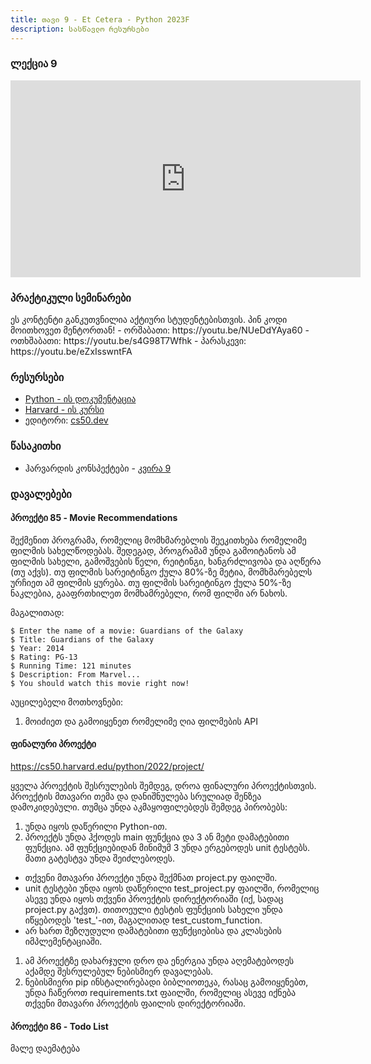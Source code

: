 ```yaml
---
title: თავი 9 - Et Cetera - Python 2023F
description: სასწავლო რესურსები
---
```


### ლექცია 9
<iframe width="560" height="315" src="https://www.youtube.com/embed/-yZYNMZPpyo" title="YouTube video player" frameborder="0" allow="accelerometer; autoplay; clipboard-write; encrypted-media; gyroscope; picture-in-picture; web-share" allowfullscreen></iframe>

### პრაქტიკული სემინარები

<Card>
<PinCodeProtectedContent>
    <Locked>
        ეს კონტენტი განკუთვნილია აქტიური სტუდენტებისთვის.
        პინ კოდი მოითხოვეთ მენტორთან!
    </Locked>
    <Unlocked>
        - ორშაბათი: https://youtu.be/NUeDdYAya60
        - ოთხშაბათი: https://youtu.be/s4G98T7Wfhk
        - პარასკევი: https://youtu.be/eZxIsswntFA
    </Unlocked>
</PinCodeProtectedContent>
</Card>

### რესურსები
- [Python - ის დოკუმენტაცია](https://docs.python.org/3/library/)
- [Harvard - ის კურსი](https://cs50.harvard.edu/python/2022/)
- ედიტორი: [cs50.dev](https://cs50.dev/)

### წასაკითხი
- ჰარვარდის კონსპექტები - [კვირა 9](https://cs50.harvard.edu/python/2022/notes/9/)

### დავალებები

#### პროექტი 85 - Movie Recommendations
შექმენით პროგრამა, რომელიც მომხმარებლის შეეკითხება რომელიმე ფილმის სახელწოდებას.
შედეგად, პროგრამამ უნდა გამოიტანოს ამ ფილმის სახელი, გამოშვების წელი, რეიტინგი, ხანგრძლივობა და აღწერა (თუ აქვს).
თუ ფილმის სარეიტინგო ქულა 80%-ზე მეტია, მომხმარებელს ურჩიეთ ამ ფილმის ყურება. თუ ფილმის სარეიტინგო ქულა 50%-ზე ნაკლებია, გააფრთხილეთ მომხამრებელი, რომ ფილმი არ ნახოს.

მაგალითად:
```shell
$ Enter the name of a movie: Guardians of the Galaxy
$ Title: Guardians of the Galaxy
$ Year: 2014
$ Rating: PG-13
$ Running Time: 121 minutes
$ Description: From Marvel...
$ You should watch this movie right now!
```

აუცილებელი მოთხოვნები:
1. მოიძიეთ და გამოიყენეთ რომელიმე ღია ფილმების API


#### ფინალური პროექტი
https://cs50.harvard.edu/python/2022/project/

ყველა პროექტის შესრულების შემდეგ, დროა ფინალური პროექტისთვის. პროექტის მთავარი თემა და დანიშნულება სრულიად შენზეა დამოკიდებული.
თუმცა უნდა აკმაყოფილებდეს შემდეგ პირობებს:
1. უნდა იყოს დაწერილი Python-ით.
1. პროექტს უნდა ჰქოდეს main ფუნქცია და 3 ან მეტი დამატებითი ფუნქცია. ამ ფუნქციებიდან მინიმუმ 3 უნდა ერგებოდეს unit ტესტებს. მათი გატესტვა უნდა შეიძლებოდეს.
- თქვენი მთავარი პროექტი უნდა შექმნათ project.py ფაილში. 
- unit ტესტები უნდა იყოს დაწერილი test_project.py ფაილში, რომელიც ასევე უნდა იყოს თქვენი პროექტის დირექტორიაში (იქ, სადაც project.py გაქვთ). თითოეული ტესტის ფუნქციის სახელი უნდა იწყებოდეს 'test_'-ით, მაგალითად test_custom_function.
- არ ხართ შეზღუდული დამატებითი ფუნქციებისა და კლასების იმპლემენტაციაში.
1. ამ პროექტზე დახარჯული დრო და ენერგია უნდა აღემატებოდეს აქამდე შესრულებულ ნებისმიერ დავალებას.
1. ნებისმიერი pip ინსტალირებადი ბიბლიოთეკა, რასაც გამოიყენებთ, უნდა ჩაწეროთ requirements.txt ფაილში, რომელიც ასევე იქნება თქვენი მთავარი პროექტის ფაილის დირექტორიაში.


#### პროექტი 86 - Todo List
მალე დაემატება